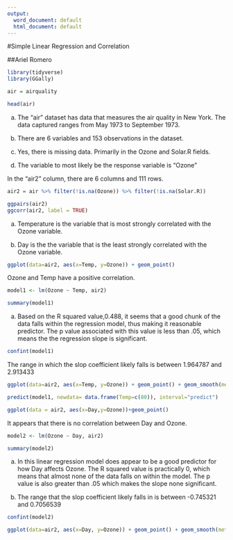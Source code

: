 ---
output:
  word_document: default
  html_document: default
---
#Simple Linear Regression and Correlation

##Ariel Romero

```{r}
library(tidyverse)
library(GGally)

air = airquality

head(air)
```

a. The "air" dataset has data that measures the air quality in New York. The data captured ranges from May 1973 to September 1973.

b. There are 6 variables and 153 observations in the dataset. 

c. Yes, there is missing data. Primarily in the Ozone and Solar.R fields. 

d. The variable to most likely be the response variable is "Ozone"

In the "air2" column, there are 6 columns and 111 rows. 


```{r}
air2 = air %>% filter(!is.na(Ozone)) %>% filter(!is.na(Solar.R))

ggpairs(air2)
ggcorr(air2, label = TRUE)
```

a. Temperature is the variable that is most strongly correlated with the Ozone variable.

b. Day is the the variable that is the least strongly correlated with the Ozone variable. 

```{r}
ggplot(data=air2, aes(x=Temp, y=Ozone)) + geom_point()
```

Ozone and Temp have a positive correlation.

```{r}
model1 <- lm(Ozone ~ Temp, air2)

summary(model1)

```

a. Based on the R squared value,0.488, it seems that a good chunk of the data falls within the regression model, thus making it reasonable predictor. The p value associated with this value is less than .05, which means the the regression slope is significant. 

```{r}
confint(model1)
```

The range in which the slop coefficient likely falls is between 1.964787 and 2.913433

```{r}
ggplot(data=air2, aes(x=Temp, y=Ozone)) + geom_point() + geom_smooth(method="lm",se = FALSE, colour="red")
```

```{r}
predict(model1, newdata= data.frame(Temp=c(80)), interval="predict")
```

```{r}
ggplot(data = air2, aes(x=Day,y=Ozone))+geom_point()
```

It appears that there is no correlation between Day and Ozone. 

```{r}
model2 <- lm(Ozone ~ Day, air2)

summary(model2)
```

a. In this linear regression model does appear to be a good predictor for how Day affects Ozone. The R squared value is practically 0, which means that almost none of the data falls on within the model. The p value is also greater than .05 which makes the slope none significant. 

b. The range that the slop coefficient likely falls in is between -0.745321 and 0.7056539

```{r}
confint(model2)
```


```{r}
ggplot(data=air2, aes(x=Day, y=Ozone)) + geom_point() + geom_smooth(method="lm",se = FALSE, colour="red")
```

